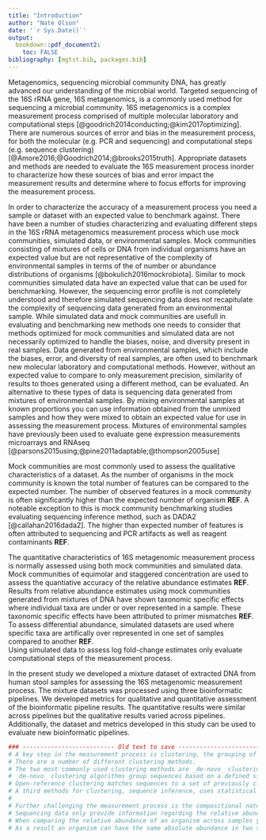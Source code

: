 ```yaml
---
title: "Introduction"
author: "Nate Olson"
date: '`r Sys.Date()`'
output:
  bookdown::pdf_document2: 
    toc: FALSE
bibliography: [mgtst.bib, packages.bib]
---
```


<!-- 
BMC Microbiome Submission https://microbiomejournal.biomedcentral.com/submission-guidelines/preparing-your-manuscript/methodology 
-->

Metagenomics, sequencing microbial community DNA, has greatly advanced our understanding of the microbial world. 
Targeted sequencing of the 16S rRNA gene, 16S metagenomics, is a commonly used method for sequencing a microbial community. 
16S metagenomics is a complex measurement process comprised of multiple molecular laboratory and computational steps [@goodrich2014conducting;@kim2017optimizing]. 
There are numerous sources of error and bias in the measurement process, for both the molecular (e.g. PCR and sequencing) and computational steps (e.g. sequence clustering) [@Amore2016;@Goodrich2014;@brooks2015truth]. 
Appropriate datasets and methods are needed to evaluate the 16S measurement process inorder to characterize how these sources of bias and error impact the measurement results and determine where to focus efforts for improving the measurement process.

In order to characterize the accuracy of a measurement process you need a sample or dataset with an expected value to benchmark against. 
There have been a number of studies characterizing and evaluating different steps in the 16S rRNA metagenomics measurement process which use mock communities, simulated data, or environmental samples. 
Mock communities consisting of mixtures of cells or DNA from individual organisms have an expected value but are not representative of the complexity of environmental samples in terms of the of number or abundance distributions of organisms [@bokulich2016mockrobiota]. 
Similar to mock communities simulated data have an expected value that can be used for benchmarking. 
However, the sequencing error profile is not completely understood and therefore simulated sequencing data does not recapitulate the complexity of sequencing data generated from an environmental sample. 
While simulated data and mock communities are usefull in evaluating and benchmarking new methods one needs to consider that methods optimized for mock communities and simulated data are not necessarily optimized to handle the biases, noise, and diversity present in real samples. 
Data generated from environmental samples, which include the biases, error, and diversity of real samples, are often used to benchmark new molecular laboratory and computational methods. 
However, without an expected value to compare to only measurement precision, similarity of results to thoes generated using a different method, can be evaluated. An alternative to these types of data is sequencing data generated from mixtures of environmental samples. 
By mixing environmental samples at known proportions you can use information obtained from the unmixed samples and how they were mixed to obtain an expected value for use in assessing the measurement process. 
Mixtures of environmental samples have previously been used to evaluate gene expression measurements microarrays and RNAseq [@parsons2015using;@pine2011adaptable;@thompson2005use]

Mock communities are most commonly used to assess the qualitative characteristics of a dataset. 
As the number of organisms in the mock community is known the total number of features can be compared to the expected number. 
The number of observed features in a mock community is often significantly higher than the expected number of organism __REF__. 
A noteable exception to this is mock community benchmarking studies evaluating sequencing inference method, such as DADA2 [@callahan2016dada2]. 
The higher than expected number of features is often attributed to sequencing and PCR artifacts as well as reagent contaminants __REF__. 

The quantitative characteristics of 16S metagenomic measurement process is normally assessed using both mock communities and simulated data. 
Mock communities of equimolar and staggered concentration are used to assess the quantiative accuracy of the relative abundance estimates __REF__. 
Results from relative abundance estimates using mock communities generated from mixtures of DNA have shown taxonomic specific effects where individual taxa are under or over represented in a sample. 
These taxonomic specific effects have been attributed to primer mismatches __REF__. 
To assess differential abundance, simulated datasets are used where specific taxa are artifically over represented in one set of samples compared to another __REF__.  
Using simulated data to assess log fold-change estimates only evaluate computational steps of the measurement process. 

In the present study we developed a mixture dataset of extracted DNA from human stool samples for assessing the 16S metagenomic measurement process. 
The mixture datasets was processed using three bioinformatic pipelines. 
We developed metrics for qualitative and quantitative assessment of the bioinformatic pipeline results. 
The quantitative results were similar across pipelines but the qualitative results varied across pipelines. 
Additionally, the dataset and metrics developed in this study can be used to evaluate new bioinformatic pipelines. 


```r
### -------------------------- Old text to save --------------------------------
# A key step in the measurement process is clustering, the grouping of sequences into biologically relevant units, or operational taxonomic units (OTUs). 
# There are a number of different clustering methods.  
# The two most commonly used clustering methods are _de-novo_ clustering and open-reference clustering. 
# _de-novo_ clustering algorithms group sequences based on a defined similarity threshold [@westcott2015novo]. 
# Open-reference clustering matches sequences to a set of previously clustered reference sequences (_de-novo_) then perform _de-novo_ clustering on the sequences in the dataset that do not match to sequences in the reference dataset with the desired similarity threshold [@he2015stability]. 
# A third methods for clustering, sequence inference, uses statistical models or algorithms to differentiate true biological sequences within a dataset from sequencing errors [@callahan2016dada2;@amir2017deblur;@eren2015minimum].
# 
# Further challenging the measurement process is the compositional nature of the 16S data, that is the proporition of an organism within a sample is being measured and not the absolute abundance [@tsilimigras2016compositional]. 
# Sequencing data only provide information regarding the relative abundance of organisms within a samples to other organisms within the same sample. 
# When comparing the relative abundance of an organism across samples you are comparing organismal abundance relative to the rest of the organisms within the sample. 
# As a result an organism can have the same absolute abundance in two samples but due to differences in either the microbial community composition or for targeted assays such as 16S metagenomics differences in the proportion of human DNA in the sample. 
```
 
 